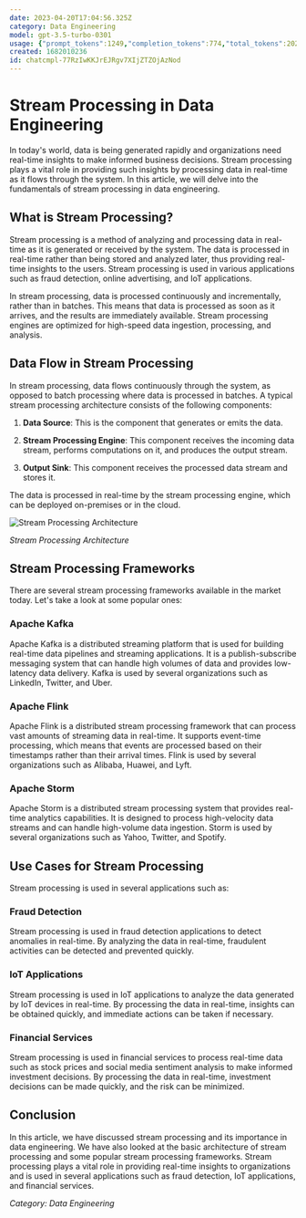 ```yaml
---
date: 2023-04-20T17:04:56.325Z
category: Data Engineering
model: gpt-3.5-turbo-0301
usage: {"prompt_tokens":1249,"completion_tokens":774,"total_tokens":2023}
created: 1682010236
id: chatcmpl-77RzIwKKJrEJRgv7XIjZTZOjAzNod
---
```


# Stream Processing in Data Engineering

In today's world, data is being generated rapidly and organizations need real-time insights to make informed business decisions. Stream processing plays a vital role in providing such insights by processing data in real-time as it flows through the system. In this article, we will delve into the fundamentals of stream processing in data engineering.

## What is Stream Processing?

Stream processing is a method of analyzing and processing data in real-time as it is generated or received by the system. The data is processed in real-time rather than being stored and analyzed later, thus providing real-time insights to the users. Stream processing is used in various applications such as fraud detection, online advertising, and IoT applications.

In stream processing, data is processed continuously and incrementally, rather than in batches. This means that data is processed as soon as it arrives, and the results are immediately available. Stream processing engines are optimized for high-speed data ingestion, processing, and analysis.

## Data Flow in Stream Processing

In stream processing, data flows continuously through the system, as opposed to batch processing where data is processed in batches. A typical stream processing architecture consists of the following components:

1. **Data Source**: This is the component that generates or emits the data.

2. **Stream Processing Engine**: This component receives the incoming data stream, performs computations on it, and produces the output stream.

3. **Output Sink**: This component receives the processed data stream and stores it.

The data is processed in real-time by the stream processing engine, which can be deployed on-premises or in the cloud.

![Stream Processing Architecture](https://i.imgur.com/OHrOHmq.png)

*Stream Processing Architecture*

## Stream Processing Frameworks

There are several stream processing frameworks available in the market today. Let's take a look at some popular ones:

### Apache Kafka

Apache Kafka is a distributed streaming platform that is used for building real-time data pipelines and streaming applications. It is a publish-subscribe messaging system that can handle high volumes of data and provides low-latency data delivery. Kafka is used by several organizations such as LinkedIn, Twitter, and Uber.

### Apache Flink

Apache Flink is a distributed stream processing framework that can process vast amounts of streaming data in real-time. It supports event-time processing, which means that events are processed based on their timestamps rather than their arrival times. Flink is used by several organizations such as Alibaba, Huawei, and Lyft.

### Apache Storm

Apache Storm is a distributed stream processing system that provides real-time analytics capabilities. It is designed to process high-velocity data streams and can handle high-volume data ingestion. Storm is used by several organizations such as Yahoo, Twitter, and Spotify.

## Use Cases for Stream Processing

Stream processing is used in several applications such as:

### Fraud Detection

Stream processing is used in fraud detection applications to detect anomalies in real-time. By analyzing the data in real-time, fraudulent activities can be detected and prevented quickly.

### IoT Applications

Stream processing is used in IoT applications to analyze the data generated by IoT devices in real-time. By processing the data in real-time, insights can be obtained quickly, and immediate actions can be taken if necessary.

### Financial Services

Stream processing is used in financial services to process real-time data such as stock prices and social media sentiment analysis to make informed investment decisions. By processing the data in real-time, investment decisions can be made quickly, and the risk can be minimized.

## Conclusion

In this article, we have discussed stream processing and its importance in data engineering. We have also looked at the basic architecture of stream processing and some popular stream processing frameworks. Stream processing plays a vital role in providing real-time insights to organizations and is used in several applications such as fraud detection, IoT applications, and financial services.

*Category: Data Engineering*